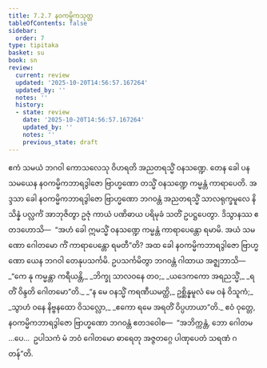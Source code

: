 ```yaml
---
title: 7.2.7 နဝကမ္မိကသုတ္တ
tableOfContents: false
sidebar:
  order: 7
type: tipitaka
basket: su
book: sn
review:
  current: review
  updated: '2025-10-20T14:56:57.167264'
  updated_by: ''
  notes: ''
  history:
  - state: review
    date: '2025-10-20T14:56:57.167264'
    updated_by: ''
    notes: ''
    previous_state: draft
---
```



<DynamicBreadcrumb />


<ReviewStatus review={frontmatter.review} showDetails={true} />

<HypothesisAnnotation frontmatter={frontmatter} />

<Division number="203" book="sn" e="ch" v="18" p="308">

<Paragraph number="1271" book="sn">
ဧကံ သမယံ ဘဂဝါ ကောသလေသု ဝိဟရတိ အညတရသ္မိံ ဝနသဏ္ဍေ. တေန ခေါ ပန သမယေန နဝကမ္မိကဘာရဒွါဇော ဗြာဟ္မဏော တသ္မိံ ဝနသဏ္ဍေ ကမ္မန္တံ ကာရာပေတိ. အဒ္ဒသာ ခေါ နဝကမ္မိကဘာရဒွါဇော ဗြာဟ္မဏော ဘဂဝန္တံ အညတရသ္မိံ သာလရုက္ခမူလေ နိသိန္နံ ပလ္လင်္ကံ အာဘုဇိတွာ ဥဇုံ ကာယံ ပဏိဓာယ ပရိမုခံ သတိံ ဥပဋ္ဌပေတွာ. ဒိသွာနဿ ဧတဒဟောသိ—  “အဟံ ခေါ ဣမသ္မိံ ဝနသဏ္ဍေ ကမ္မန္တံ ကာရာပေန္တော ရမာမိ. အယံ သမဏော ဂေါတမော ကိံ ကာရာပေန္တော ရမတီ”တိ? အထ ခေါ နဝကမ္မိကဘာရဒွါဇော ဗြာဟ္မဏော ယေန ဘဂဝါ တေနုပသင်္ကမိ. ဥပသင်္ကမိတွာ ဘဂဝန္တံ ဂါထာယ အဇ္ဈဘာသိ—
</Paragraph>

<Paragraph number="1272" type="verses" book="sn">
_“ကေ နု ကမ္မန္တာ ကရီယန္တိ,_  
_ဘိက္ခု သာလဝနေ တဝ;_  
_ယဒေကကော အရညသ္မိံ,_  
_ရတိံ ဝိန္ဒတိ ဂေါတမော”တိ._  

</Paragraph>

<Paragraph number="1273" type="verses" book="sn">
_“န မေ ဝနသ္မိံ ကရဏီယမတ္ထိ,_  
ဥစ္ဆိန္နမူလံ မေ ဝနံ ဝိသူကံ;_  
_သွာဟံ ဝနေ နိဗ္ဗနထော ဝိသလ္လော,_  
_ဧကော ရမေ အရတိံ ဝိပ္ပဟာယာ”တိ._  

</Paragraph>

<Paragraph number="1274" book="sn">
ဧဝံ ဝုတ္တေ, နဝကမ္မိကဘာရဒွါဇော ဗြာဟ္မဏော ဘဂဝန္တံ ဧတဒဝေါစ—  “အဘိက္ကန္တံ, ဘော ဂေါတမ …ပေ…  ဥပါသကံ မံ ဘဝံ ဂေါတမော ဓာရေတု အဇ္ဇတဂ္ဂေ ပါဏုပေတံ သရဏံ ဂတန်”တိ.
</Paragraph>
</Division>